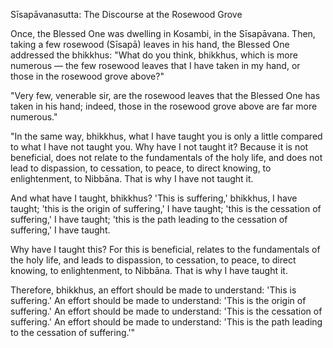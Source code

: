 Sīsapāvanasutta: The Discourse at the Rosewood Grove

Once, the Blessed One was dwelling in Kosambi, in the Sīsapāvana. Then, taking a few rosewood (Sīsapā) leaves in his hand, the Blessed One addressed the bhikkhus: "What do you think, bhikkhus, which is more numerous — the few rosewood leaves that I have taken in my hand, or those in the rosewood grove above?"

"Very few, venerable sir, are the rosewood leaves that the Blessed One has taken in his hand; indeed, those in the rosewood grove above are far more numerous."

"In the same way, bhikkhus, what I have taught you is only a little compared to what I have not taught you. Why have I not taught it? Because it is not beneficial, does not relate to the fundamentals of the holy life, and does not lead to dispassion, to cessation, to peace, to direct knowing, to enlightenment, to Nibbāna. That is why I have not taught it.

And what have I taught, bhikkhus? 'This is suffering,' bhikkhus, I have taught; 'this is the origin of suffering,' I have taught; 'this is the cessation of suffering,' I have taught; 'this is the path leading to the cessation of suffering,' I have taught.

Why have I taught this? For this is beneficial, relates to the fundamentals of the holy life, and leads to dispassion, to cessation, to peace, to direct knowing, to enlightenment, to Nibbāna. That is why I have taught it.

Therefore, bhikkhus, an effort should be made to understand: 'This is suffering.' An effort should be made to understand: 'This is the origin of suffering.' An effort should be made to understand: 'This is the cessation of suffering.' An effort should be made to understand: 'This is the path leading to the cessation of suffering.'"